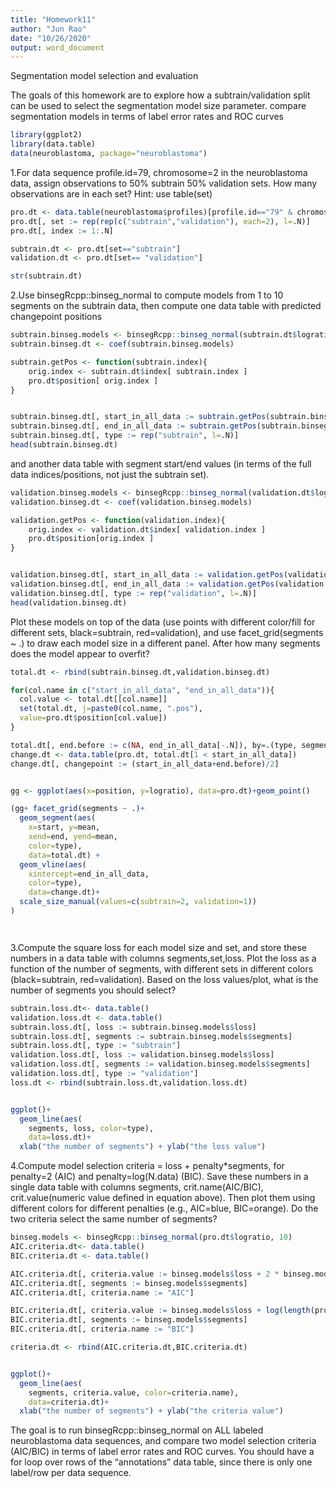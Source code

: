 ```yaml
---
title: "Homework11"
author: "Jun Rao"
date: "10/26/2020"
output: word_document
---
```

Segmentation model selection and evaluation

The goals of this homework are to
explore how a subtrain/validation split can be used to select the segmentation model size parameter.
compare segmentation models in terms of label error rates and ROC curves
```r
library(ggplot2)
library(data.table)
data(neuroblastoma, package="neuroblastoma")
```

1.For data sequence profile.id=79, chromosome=2 in the neuroblastoma data, assign observations to 50% subtrain 50% validation sets. How many observations are in each set? Hint: use table(set)


```r
pro.dt <- data.table(neuroblastoma$profiles)[profile.id=="79" & chromosome=="2"]
pro.dt[, set := rep(rep(c("subtrain","validation"), each=2), l=.N)]
pro.dt[, index := 1:.N]

subtrain.dt <- pro.dt[set=="subtrain"]
validation.dt <- pro.dt[set== "validation"]

str(subtrain.dt)

```

2.Use binsegRcpp::binseg_normal to compute models from 1 to 10 segments on the subtrain data, then compute one data table with predicted changepoint positions

```r

subtrain.binseg.models <- binsegRcpp::binseg_normal(subtrain.dt$logratio, 10)
subtrain.binseg.dt <- coef(subtrain.binseg.models)

subtrain.getPos <- function(subtrain.index){
    orig.index <- subtrain.dt$index[ subtrain.index ]
    pro.dt$position[ orig.index ]
}


subtrain.binseg.dt[, start_in_all_data := subtrain.getPos(subtrain.binseg.dt$start)]
subtrain.binseg.dt[, end_in_all_data := subtrain.getPos(subtrain.binseg.dt$end)]
subtrain.binseg.dt[, type := rep("subtrain", l=.N)]
head(subtrain.binseg.dt)
```
 and another data table with segment start/end values (in terms of the full data indices/positions, not just the subtrain set). 
```r

validation.binseg.models <- binsegRcpp::binseg_normal(validation.dt$logratio, 10)
validation.binseg.dt <- coef(validation.binseg.models)

validation.getPos <- function(validation.index){
    orig.index <- validation.dt$index[ validation.index ]
    pro.dt$position[orig.index ]
}


validation.binseg.dt[, start_in_all_data := validation.getPos(validation.binseg.dt$start)]
validation.binseg.dt[, end_in_all_data := validation.getPos(validation.binseg.dt$end)]
validation.binseg.dt[, type := rep("validation", l=.N)]
head(validation.binseg.dt)

```
Plot these models on top of the data (use points with different color/fill for different sets, black=subtrain, red=validation), and use facet_grid(segments ~ .) to draw each model size in a different panel. After how many segments does the model appear to overfit?

```r
total.dt <- rbind(subtrain.binseg.dt,validation.binseg.dt)

for(col.name in c("start_in_all_data", "end_in_all_data")){
  col.value <- total.dt[[col.name]]
  set(total.dt, j=paste0(col.name, ".pos"),
  value=pro.dt$position[col.value])
}

total.dt[, end.before := c(NA, end_in_all_data[-.N]), by=.(type, segments) ]
change.dt <- data.table(pro.dt, total.dt[1 < start_in_all_data])
change.dt[, changepoint := (start_in_all_data+end.before)/2]


gg <- ggplot(aes(x=position, y=logratio), data=pro.dt)+geom_point()

(gg+ facet_grid(segments ~ .)+
  geom_segment(aes(
    x=start, y=mean,
    xend=end, yend=mean,
    color=type),
    data=total.dt) + 
  geom_vline(aes(
    xintercept=end_in_all_data,
    color=type),
    data=change.dt)+
  scale_size_manual(values=c(subtrain=2, validation=1))
)




```
 
3.Compute the square loss for each model size and set, and store these numbers in a data table with columns segments,set,loss. Plot the loss as a function of the number of segments, with different sets in different colors (black=subtrain, red=validation). Based on the loss values/plot, what is the number of segments you should select?
```r
subtrain.loss.dt<- data.table()
validation.loss.dt <- data.table()
subtrain.loss.dt[, loss := subtrain.binseg.models$loss]
subtrain.loss.dt[, segments := subtrain.binseg.models$segments]
subtrain.loss.dt[, type := "subtrain"]
validation.loss.dt[, loss := validation.binseg.models$loss]
validation.loss.dt[, segments := validation.binseg.models$segments]
validation.loss.dt[, type := "validation"]
loss.dt <- rbind(subtrain.loss.dt,validation.loss.dt)


ggplot()+
  geom_line(aes(
    segments, loss, color=type),
    data=loss.dt)+
  xlab("the number of segments") + ylab("the loss value")
```
4.Compute model selection criteria = loss + penalty*segments, for penalty=2 (AIC) and penalty=log(N.data) (BIC). Save these numbers in a single data table with columns segments, crit.name(AIC/BIC), crit.value(numeric value defined in equation above). Then plot them using different colors for different penalties (e.g., AIC=blue, BIC=orange). Do the two criteria select the same number of segments?
```r
binseg.models <- binsegRcpp::binseg_normal(pro.dt$logratio, 10)
AIC.criteria.dt<- data.table()
BIC.criteria.dt <- data.table()

AIC.criteria.dt[, criteria.value := binseg.models$loss + 2 * binseg.models$segments]
AIC.criteria.dt[, segments := binseg.models$segments]
AIC.criteria.dt[, criteria.name := "AIC"]

BIC.criteria.dt[, criteria.value := binseg.models$loss + log(length(pro.dt$logratio)) * binseg.models$segments]
BIC.criteria.dt[, segments := binseg.models$segments]
BIC.criteria.dt[, criteria.name := "BIC"]

criteria.dt <- rbind(AIC.criteria.dt,BIC.criteria.dt)


ggplot()+
  geom_line(aes(
    segments, criteria.value, color=criteria.name),
    data=criteria.dt)+
  xlab("the number of segments") + ylab("the criteria value")
```

The goal is to run binsegRcpp::binseg_normal on ALL labeled neuroblastoma data sequences, and compare two model selection criteria (AIC/BIC) in terms of label error rates and ROC curves.
You should have a for loop over rows of the “annotations” data table, since there is only one label/row per data sequence.




